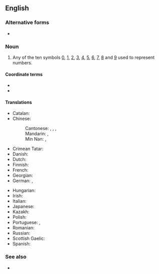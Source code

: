 ==English==

===Alternative forms===
* {{alter|en|arabic numeral||US}}

===Noun===
{{en-noun}}

# {{lb|en|arithmetic}} Any of the ten symbols [[0]], [[1]], [[2]], [[3]], [[4]], [[5]], [[6]], [[7]], [[8]] and [[9]] used to represent numbers.
#: {{syn|en|Hindu-Arabic numeral}}

==== Coordinate terms ====
* {{l|en|abjad numeral}}
* {{l|en|Roman numeral}}

====Translations====
{{trans-top|any of the ten symbols from 0 through 9}}
* Catalan: {{t|ca|xifra aràbiga|f}}
* Chinese:
*: Cantonese: {{t|yue|阿拉伯數字}}, {{t|yue|阿拉伯数字|tr=aa3 laai1 baak3 sou3 zi6}}, {{t|yue|阿拉伯數目字}}, {{t|yue|阿拉伯数目字|tr=aa3 laai1 baak3 sou3 muk6 zi6}}
*: Mandarin: {{t+|cmn|阿拉伯數字|sc=Hani}}, {{t+|cmn|阿拉伯数字|tr=Ālābó shùzì|sc=Hani}}
*: Min Nan: {{t|nan|番仔碼子}}, {{t|nan|番仔码子|tr=hoan-á-bé-chí}}
* Crimean Tatar: {{t|crh|arap raqamı}}
* Danish: {{t|da|arabertal|n}}
* Dutch: {{t|nl|Arabisch cijfer|n}}
* Finnish: {{t|fi|[[arabialainen]] [[numero]]}}
* French: {{t+|fr|chiffre arabe|m}}
* Georgian: {{t|ka|არაბული ციფრები}}
* German: {{t|de|indisch-arabische Ziffer|f}}, {{t|de|arabische Ziffer|f}}
{{trans-mid}}
* Hungarian: {{t+|hu|arab szám}}
* Irish: {{t|ga|uimhir Arabach|f}}
* Italian: {{t+|it|numero arabo|m}}
* Japanese: {{t+|ja|アラビア数字|tr=Arabia sūji|sc=Jpan}}
* Kazakh: {{t|kk|араб саны|sc=Cyrl}}
* Polish: {{t|pl|cyfra arabska|f}}
* Portuguese: {{t+|pt|algarismo arábico|m}}, {{t+|pt|algarismo|m}}
* Romanian: {{t+|ro|cifră arabă}}
* Russian: {{t|ru|ара́бская ци́фра|f}}
* Scottish Gaelic: {{t|gd|figear Arabach|m}}
* Spanish: {{t|es|número arábigo|m}}
{{trans-bottom}}

===See also===
* {{pedia|lang=en}}

{{topics|en|Numbers}}